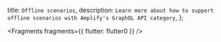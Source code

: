   title: `Offline scenarios`,
  description: `Learn more about how to support offline scenarios with Amplify's GraphQL API category`,
};

<Fragments fragments={{ flutter: flutter0 }} />